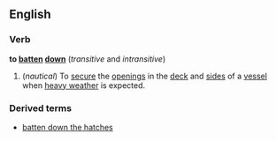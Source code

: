 ==English==
===Verb===
'''to [[batten]] [[down]]''' (''transitive'' and ''intransitive'')
#(''nautical'') To [[secure]] the [[opening]]s in the [[deck]] and [[side]]s of a [[vessel]] when [[heavy weather]] is expected.
===Derived terms===
*[[batten down the hatches]]
